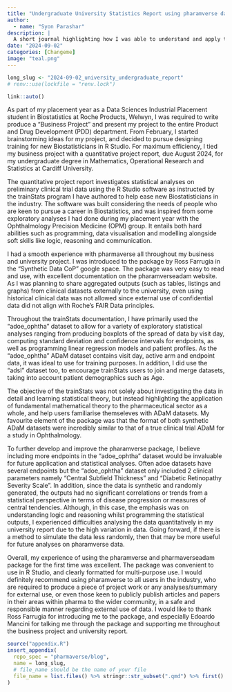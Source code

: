 ```yaml
---
title: "Undergraduate University Statistics Report using pharamverse data"
author:
  - name: "Syon Parashar"
description: |
  A short journal highlighting how I was able to understand and apply the pharamverse package to R
date: "2024-09-02"
categories: [Changeme]
image: "teal.png"
---
```


<!--------------- typical setup ----------------->

```r
long_slug <- "2024-09-02_university_undergraduate_report"
# renv::use(lockfile = "renv.lock")
```

<!--------------- post begins here ----------------->

```r
link::auto()
```

As part of my placement year as a Data Sciences Industrial Placement student in Biostatistics at Roche Products, Welwyn, I was required to write produce a "Business Project" and present my project to the entire Product and Drug Development (PDD) department. From February, I started brainstorming ideas for my project, and decided to pursue designing training for new Biostatisticians in R Studio. For maximum efficiency, I tied my business project with a quantitative project report, due August 2024, for my undergraduate degree in Mathematics, Operational Research and Statistics at Cardiff University. 

The quantitative project report investigates statistical analyses on preliminary clinical trial data using the R Studio software as instructed by the trainStats program I have authored to help ease new Biostatisticians in the industry. The software was built considering the needs of people who are keen to pursue a career in Biostatistics, and was inspired from some exploratory analyses I had done during my placement year with the Ophthalmology Precision Medicine (OPM) group. It entails both hard abilities such as programming, data visualisation and modelling alongside soft skills like logic, reasoning and communication.

I had a smooth experience with pharmaverse all throughout my business and university project. I was introduced to the package by Ross Farrugia in the "Synthetic Data CoP" google space. The package was very easy to read and use, with excellent documentation on the pharamverseadam website. As I was planning to share aggregated outputs (such as tables, listings and graphs) from clinical datasets externally to the university, even using historical clinical data was not allowed since external use of confidential data did not align with Roche's FAIR Data principles.

Throughout the trainStats documentation, I have primarily used the "adoe_ophtha" dataset to allow for a variety of exploratory statistical analyses ranging from producing boxplots of the spread of data by visit day, computing standard deviation and confidence intervals for endpoints, as well as programming linear regression models and patient profiles. As the "adoe_ophtha" ADaM dataset contains visit day, active arm and endpoint data, it was ideal to use for training purposes. In addition, I did use the "adsl" dataset too, to encourage trainStats users to join and merge datasets, taking into account patient demographics such as Age. 

The objective of the trainStats was not solely about investigating the data in detail and learning statistical theory, but instead  highlighting the application of fundamental mathematical theory to the pharmaceutical sector as a whole, and help users familiarise themseleves with ADaM datasets. My favourite element of the package was that the format of both synthetic ADaM datasets were incredibly similar to that of a true clinical trial ADaM for a study in Ophthalmology. 

To further develop and improve the pharamverse package, I believe including more endpoints in the "adoe_ophtha" dataset would be invaluable for future application and statistical analyses. Often adoe datasets have several endpoints but the "adoe_ophtha" dataset only included 2 clinical parameters namely "Central Subfield Thickness" and "Diabetic Retinopathy Severity Scale". In addition, since the data is synthetic and randomly generated, the outputs had no significant correlations or trends from a statistical perspective in terms of disease progression or measures of central tendencies. Although, in this case, the emphasis was on understanding logic and reasoning whilst programming the statistical outputs, I experienced difficulties analysing the data quantitatively in my university report due to the high variation in data. Going forward, if there is a method to simulate the data less randomly, then that may be more useful for future analyses on pharamverse data. 

Overall, my experience of using the pharamverse and pharmaverseadam package for the first time was excellent. The package was convenient to use in R Studio, and clearly formatted for multi-purpose use. I would definitely recommend using pharamverse to all users in the industry, who are required to produce a piece of project work or any analyses/summary for external use, or even those keen to publicly publish articles and papers in their areas within pharma to the wider community, in a safe and responsible manner regarding external use of data. I would like to thank Ross Farrugia for introducing me to the package, and especially Edoardo Mancini for talking me through the package and supporting me throughout the business project and university report.  

<!--------------- appendices go here ----------------->

```r
source("appendix.R")
insert_appendix(
  repo_spec = "pharmaverse/blog",
  name = long_slug,
  # file_name should be the name of your file
  file_name = list.files() %>% stringr::str_subset(".qmd") %>% first()
)
```
